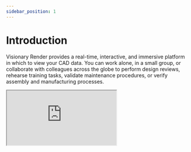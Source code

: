 ```yaml
---
sidebar_position: 1
---
```


# Introduction

Visionary Render provides a real-time, interactive, and immersive platform in which to view your CAD data. You can work alone, in a small group, or collaborate with colleagues across the globe to perform design reviews, rehearse training tasks, validate maintenance procedures, or verify assembly and manufacturing processes.

<iframe src="https://www.youtube-nocookie.com/embed/kAa8NgO8jwg" allow="clipboard-write; fullscreen" title="Visionary Render : A Virtalis Software" loading="lazy"/>

### Key Features

- Create simulations using animations, Lua scripts, and collision detection.
- Import large CAD datasets, whilst preserving hierarchy, naming, and metadata where possible.
- Interact with your data on consumer HMD's such as the Oculus Rift and HTC Vive, plus numerous other tracking systems and input devices.
- Run complex models and simulations across a cluster of machines for improved performance.
- Enhance the visual appearance of your data through rendering effects such as ambient occlusion and high dynamic range imaging.

:::note
This manual is aimed at a general audience and requires no particular prior knowledge. To learn about writing scripts and code, see the [Visionary Render Programming Guide](../visionary-render-programming/introduction.mdx).
:::
